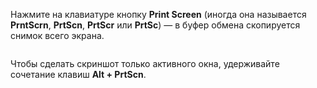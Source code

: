 Нажмите на клавиатуре кнопку **Print Screen** (иногда она называется **PrntScrn**, **PrtScn**, **PrtScr** или **PrtSc**) — в буфер обмена скопируется снимок всего экрана.

<Image width="700px" withBackground imageId="1682078446109" alt="" />

Чтобы сделать скриншот только активного окна, удерживайте сочетание клавиш **Alt + PrtScn**.